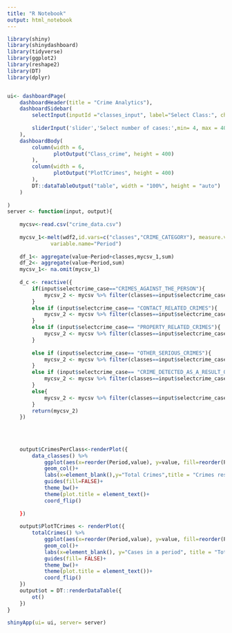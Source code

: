 ```yaml
---
title: "R Notebook"
output: html_notebook
---
```


```r
library(shiny)
library(shinydashboard)
library(tidyverse)
library(ggplot2)
library(reshape2)
library(DT)
library(dplyr)


ui<- dashboardPage(
    dashboardHeader(title = "Crime Analytics"),
    dashboardSidebar(
        selectInput(inputId ="classes_input", label="Select Class:", choices=c("CRIMES_AGAINST_THE _PERSON", "CONTACT_RELATED_CRIMES", "PROPERTY_RELATED_CRIMES", "OTHER_SERIOUS_CRIMES", "CRIME_DETECTED_AS_A_RESULT_OF_POLICE_ACTION", "SUBCATEGORIES_OF_AGGRAVATED_ROBBERY")), 
        
        sliderInput('slider','Select number of cases:',min= 4, max = 400, value = 0)
    ),
    dashboardBody(
        column(width = 6,
               plotOutput("Class_crime", height = 400)
        ),
        column(width = 6,
               plotOutput("PlotTCrimes", height = 400)
        ),
        DT::dataTableOutput("table", width = "100%", height = "auto")
    )
    
)
server <- function(input, output){
    
    mycsv<-read.csv("crime_data.csv")
    
    mycsv_1<-melt(wdf2,id.vars=c("classes","CRIME_CATEGORY"), measure.vars = c("April_2006_to_March_2007","April_2007_to_March_2008","April_2008_to_March_2009","April_2009_to_March_2010","April_2010_to_March_2011","April_2011_to_March_2012","April_2012_to_March_2013","April_2013_to_March_2014","April_2014_to_March_2015","April_2015_to_March_2016"),
              variable.name="Period") 
    
    df_1<- aggregate(value~Period+classes,mycsv_1,sum)
    df_2<- aggregate(value~Period,sum) 
    mycsv_1<- na.omit(mycsv_1) 
    
    d_c <- reactive({
        if(input$selectcrime_case=="CRIMES_AGAINST_THE_PERSON"){
            mycsv_2 <- mycsv %>% filter(classes==input$selectcrime_case)
        }
        else if (input$selectcrime_case== "CONTACT_RELATED_CRIMES"){
            mycsv_2 <- mycsv %>% filter(classes==input$selectcrime_case)
        }
        else if (input$selectcrime_case== "PROPERTY_RELATED_CRIMES"){
            mycsv_2 <- mycsv %>% filter(classes==input$selectcrime_case)
        }
        
        else if (input$selectcrime_case== "OTHER_SERIOUS_CRIMES"){
            mycsv_2 <- mycsv %>% filter(classes==input$selectcrime_case)
        }
        else if (input$selectcrime_case== "CRIME_DETECTED_AS_A_RESULT_OF_POLICE_ACTION"){
            mycsv_2 <- mycsv %>% filter(classes==input$selectcrime_case)
        }
        else{
            mycsv_2 <- mycsv %>% filter(classes==input$selectcrime_case)
        }
        return(mycsv_2)
    })
    
    
    
    
    output$CrimesPerClass<-renderPlot({
        data_classes() %>%
            ggplot(aes(x=reorder(Period,value), y=value, fill=reorder(Period,value)))+
            geom_col()+
            labs(x=element_blank(),y="Total Crimes",title = "Crimes results per Class")+
            guides(fill=FALSE)+
            theme_bw()+
            theme(plot.title = element_text()+
            coord_flip()
        
    })
    
    output$PlotTCrimes <- renderPlot({
        totalCrimes() %>% 
            ggplot(aes(x=reorder(Period,value), y=value, fill=reorder(Period,value)))+
            geom_col()+
            labs(x=element_blank(), y="Cases in a period", title = "Total number of Crime Cases")+
            guides(fill= FALSE)+
            theme_bw()+
            theme(plot.title = element_text())+
            coord_flip()
    })
    output$ot = DT::renderDataTable({
        ot() 
    })
}  

shinyApp(ui= ui, server= server)
```

